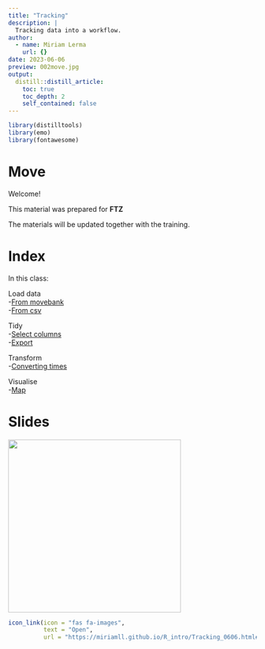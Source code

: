```yaml
---
title: "Tracking"
description: |
  Tracking data into a workflow.
author:
  - name: Miriam Lerma
    url: {}
date: 2023-06-06
preview: 002move.jpg
output:
  distill::distill_article:
    toc: true
    toc_depth: 2
    self_contained: false
---
```


```r
library(distilltools)
library(emo)
library(fontawesome)
```

# Move

Welcome!

This material was prepared for **FTZ**

The materials will be updated together with the training.

# Index

In this class:<br>

Load data<br>
-[From movebank](https://miriamll.github.io/R_intro/Tracking_0606.html#4)<br>
-[From csv](https://miriamll.github.io/R_intro/Tracking_0606.html#19)<br>

Tidy<br>
-[Select columns](https://miriamll.github.io/R_intro/Tracking_0606.html#29)<br>
-[Export](https://miriamll.github.io/R_intro/Tracking_0606.html#32)<br>

Transform<br>
-[Converting times](https://miriamll.github.io/R_intro/Tracking_0606.html#20)<br>

Visualise<br>
-[Map](https://miriamll.github.io/R_intro/Tracking_0606.html#23)<br>

# Slides
<html>
<body>
   <left>
      <a href="https://miriamll.github.io/R_intro/Tracking_0606.html#1"><img src="https://github.com/MiriamLL/miriamlerma_/blob/main/_posts/2023-06-06-tracking/001move.jpg?raw=true" style="width:350px"></a>
   </left>
</body>
</html>


```r
icon_link(icon = "fas fa-images",
          text = "Open",
          url = "https://miriamll.github.io/R_intro/Tracking_0606.html#1")
```



<br>



